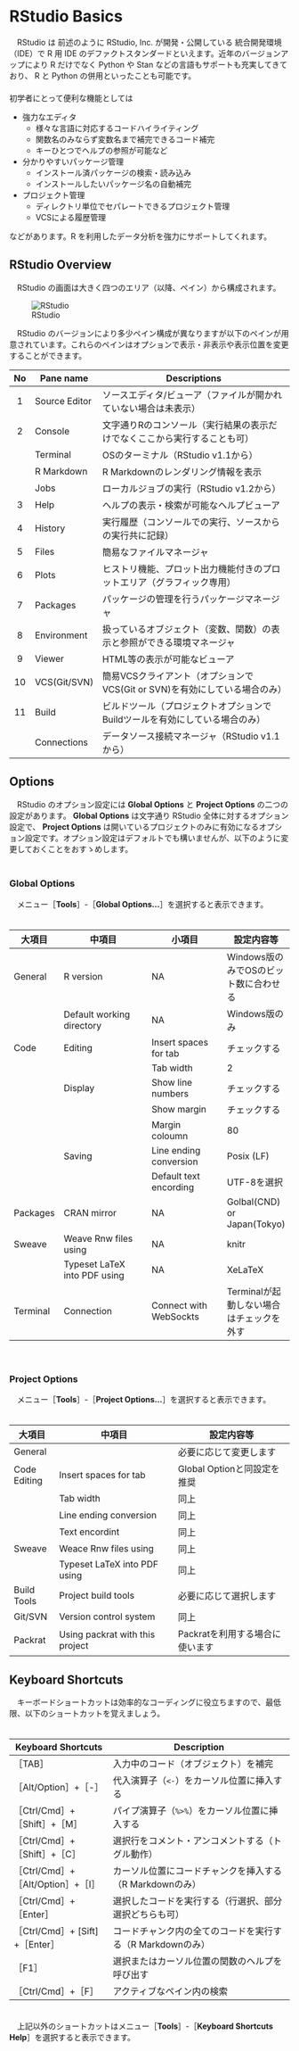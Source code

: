 # RStudio Basics
　RStudio は 前述のように RStudio, Inc. が開発・公開している 統合開発環境（IDE）で R 用 IDE のデファクトスタンダードといえます。近年のバージョンアップにより R だけでなく Python や Stan などの言語もサポートも充実してきており、 R と Python の併用といったことも可能です。  
　  
初学者にとって便利な機能としては

* 強力なエディタ
    * 様々な言語に対応するコードハイライティング
    * 関数名のみならず変数名まで補完できるコード補完
    * キーひとつでヘルプの参照が可能など
* 分かりやすいパッケージ管理
    * インストール済パッケージの検索・読み込み
    * インストールしたいパッケージ名の自動補完
* プロジェクト管理
    * ディレクトリ単位でセパレートできるプロジェクト管理
    * VCSによる履歴管理

などがあります。R を利用したデータ分析を強力にサポートしてくれます。


## RStudio Overview
　RStudio の画面は大きく四つのエリア（以降、ペイン）から構成されます。

![RStudio](./fig/RStudio_Pane.png)

　RStudio のバージョンにより多少ペイン構成が異なりますが以下のペインが用意されています。これらのペインはオプションで表示・非表示や表示位置を変更することができます。

No | Pane name     | Descriptions
:-:|---------------|------------------------------------------------------------
1  | Source Editor | ソースエディタ/ビューア（ファイルが開かれていない場合は未表示）
2  | Console       | 文字通りRのコンソール（実行結果の表示だけでなくここから実行することも可）
　 | Terminal      | OSのターミナル（RStudio v1.1から）
　 | R Markdown    | R Markdownのレンダリング情報を表示
　 | Jobs          | ローカルジョブの実行（RStudio v1.2から）
3  | Help          | ヘルプの表示・検索が可能なヘルプビューア
4  | History       | 実行履歴（コンソールでの実行、ソースからの実行共に記録）
5  | Files         | 簡易なファイルマネージャ
6  | Plots         | ヒストリ機能、プロット出力機能付きのプロットエリア（グラフィック専用）
7  | Packages      | パッケージの管理を行うパッケージマネージャ
8  | Environment   | 扱っているオブジェクト（変数、関数）の表示と参照ができる環境マネージャ
9  | Viewer        | HTML等の表示が可能なビューア
10 | VCS(Git/SVN)  | 簡易VCSクライアント（オプションでVCS(Git or SVN)を有効にしている場合のみ）
11 | Build         | ビルドツール（プロジェクトオプションでBuildツールを有効にしている場合のみ）
　 | Connections   | データソース接続マネージャ（RStudio v1.1から）


## Options
　RStudio のオプション設定には **Global Options** と **Project Options** の二つの設定があります。 **Global Options** は文字通り RStudio 全体に対するオプション設定で、 **Project Options** は開いているプロジェクトのみに有効になるオプション設定です。オプション設定はデフォルトでも構いませんが、以下のように変更しておくことをおすゝめします。  
　  

### Global Options
　メニュー［**Tools**］-［**Global Options...**］を選択すると表示できます。  
　  

大項目   | 中項目                       | 小項目                 | 設定内容等
---------|------------------------------|------------------------|--------------
General  | R version                    | NA                     | Windows版のみでOSのビット数に合わせる
　       | Default working directory    | NA                     | Windows版のみ
Code     | Editing                      | Insert spaces for tab  | チェックする
　       |　                            | Tab width              | 2
　       | Display                      | Show line numbers      | チェックする
　       | 　                           | Show margin            | チェックする
　       | 　                           | Margin coloumn         | 80
　       | Saving                       | Line ending conversion | Posix (LF)
　       | 　                           | Default text encording | UTF-8を選択
Packages | CRAN mirror                  | NA                     | Golbal(CND) or Japan(Tokyo)
Sweave   | Weave Rnw files using        | NA                     | knitr
　       | Typeset LaTeX into PDF using | NA                     | XeLaTeX
Terminal | Connection                   | Connect with WebSockts | Terminalが起動しない場合はチェックを外す

　  

### Project Options
　メニュー［**Tools**］-［**Project Options...**］を選択すると表示できます。  
　  

大項目       | 中項目                          | 設定内容等
-------------|---------------------------------|--------------------------------
General      | 　                              | 必要に応じて変更します
Code Editing | Insert spaces for tab           | Global Optionと同設定を推奨
　           | Tab width                       | 同上
　           | Line ending conversion          | 同上
　           | Text encordint                  | 同上
Sweave       | Weace Rnw files using           | 同上
　           | Typeset LaTeX into PDF using    | 同上
Build Tools  | Project build tools             | 必要に応じて選択します
Git/SVN      | Version control system          | 同上
Packrat      | Using packrat with this project | Packratを利用する場合に使います



## Keyboard Shortcuts
　キーボードショートカットは効率的なコーディングに役立ちますので、最低限、以下のショートカットを覚えましょう。  
　  

Keyboard Shortcuts       | Description
-------------------------|---------------------------------------------
［TAB］                  | 入力中のコード（オブジェクト）を補完
［Alt/Option］+［-］            | 代入演算子（` <- `）をカーソル位置に挿入する
［Ctrl/Cmd］+［Shift］+［M］ | パイプ演算子（` %>% `）をカーソル位置に挿入する
［Ctrl/Cmd］+［Shift］+［C］ | 選択行をコメント・アンコメントする（トグル動作）
［Ctrl/Cmd］+［Alt/Option］+［I］   | カーソル位置にコードチャンクを挿入する（R Markdownのみ）
［Ctrl/Cmd］+［Enter］       | 選択したコードを実行する（行選択、部分選択どちらも可）
［Ctrl/Cmd］+ [Sift] +［Enter］| コードチャンク内の全てのコードを実行する（R Markdownのみ）
［F1］                   | 選択またはカーソル位置の関数のヘルプを呼び出す
［Ctrl/Cmd］+［F］           | アクティブなペイン内の検索

　  
　上記以外のショートカットはメニュー［**Tools**］-［**Keyboard Shortcuts Help**］を選択すると表示できます。



